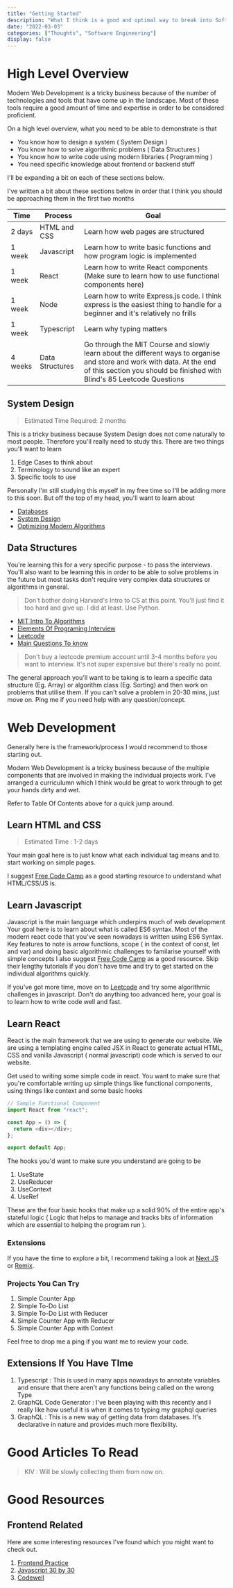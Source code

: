 ```yaml
---
title: "Getting Started"
description: "What I think is a good and optimal way to break into Software Engineering"
date: "2022-03-03"
categories: ["Thoughts", "Software Engineering"]
display: false
---
```


# High Level Overview

Modern Web Development is a tricky business because of the number of technologies and tools that have come up in the landscape. Most of these tools require a good amount of time and expertise in order to be considered proficient.

On a high level overview, what you need to be able to demonstrate is that

- You know how to design a system ( System Design )
- You know how to solve algorithmic problems ( Data Structures )
- You know how to write code using modern libraries ( Programming )
- You need specific knowledge about frontend or backend stuff

I'll be expanding a bit on each of these sections below.

I've written a bit about these sections below in order that I think you should be approaching them in the first two months

| Time    | Process         | Goal                                                                                                                                                                                               |
| ------- | --------------- | -------------------------------------------------------------------------------------------------------------------------------------------------------------------------------------------------- |
| 2 days  | HTML and CSS    | Learn how web pages are structured                                                                                                                                                                 |
| 1 week  | Javascript      | Learn how to write basic functions and how program logic is implemented                                                                                                                            |
| 1 week  | React           | Learn how to write React components (Make sure to learn how to use functional components here)                                                                                                     |
| 1 week  | Node            | Learn how to write Express.js code. I think express is the easiest thing to handle for a beginner and it's relatively no frills                                                                    |
| 1 week  | Typescript      | Learn why typing matters                                                                                                                                                                           |
| 4 weeks | Data Structures | Go through the MIT Course and slowly learn about the different ways to organise and store and work with data. At the end of this section you should be finished with Blind's 85 Leetcode Questions |

## System Design

> Estimated Time Required: 2 months

This is a tricky business because System Design does not come naturally to most people. Therefore you'll really need to study this. There are two things you'll want to learn

1. Edge Cases to think about
2. Terminology to sound like an expert
3. Specific tools to use

Personally I'm still studying this myself in my free time so I'll be adding more to this soon. But off the top of my head, you'll want to learn about

- [Databases](https://www.youtube.com/watch?v=ztHopE5Wnpc&t=15398s)
- [System Design](https://github.com/donnemartin/system-design-primer)
- [Optimizing Modern Algorithms](https://en.algorithmica.org/hpc/)

## Data Structures

You're learning this for a very specific purpose - to pass the interviews. You'll also want to be learning this in order to be able to solve problems in the future but most tasks don't require very complex data structures or algorithms in general.

> Don't bother doing Harvard's Intro to CS at this point. You'll just find it too hard and give up. I did at least. Use Python.

- [MIT Intro To Algorithms](https://ocw.mit.edu/courses/electrical-engineering-and-computer-science/6-006-introduction-to-algorithms-fall-2011/)
- [Elements Of Programing Interview](https://elementsofprogramminginterviews.com/)
- [Leetcode](https://leetcode.com/)
- [Main Questions To know](https://leetcode.com/discuss/general-discussion/460599/blind-75-leetcode-questions)

> Don't buy a leetcode premium account until 3-4 months before you want to interview. It's not super expensive but there's really no point.

The general approach you'll want to be taking is to learn a specific data structure (Eg. Array) or algorithm class (Eg. Sorting) and then work on problems that utilise them. If you can't solve a problem in 20-30 mins, just move on. Ping me if you need help with any question/concept.

# Web Development

Generally here is the framework/process I would recommend to those starting out.

Modern Web Development is a tricky business because of the multiple components that are involved in making the individual projects work. I've arranged a curriculumn which I think would be great to work through to get your hands dirty and wet.

Refer to Table Of Contents above for a quick jump around.

## Learn HTML and CSS

> Estimated Time : 1-2 days

Your main goal here is to just know what each individual tag means and to start working on simple pages.

I suggest [Free Code Camp](https://www.freecodecamp.org/) as a good starting resource to understand what HTML/CSS/JS is.

## Learn Javascript

Javascript is the main language which underpins much of web development
Your goal here is to learn about what is called ES6 syntax. Most of the modern react code that you've seen nowadays is written using ES6 Syntax. Key features to note is arrow functions, scope ( in the context of const, let and var) and doing basic algorithmic challenges to familarise yourself with simple concepts
I also suggest [Free Code Camp](https://www.freecodecamp.org/) as a good resource. Skip their lengthy tutorials if you don't have time and try to get started on the individual algorithms quickly.

If you've got more time, move on to [Leetcode](www.leetcode.com) and try some algorithmic challenges in javascript. Don't do anything too advanced here, your goal is to learn how to write code well and fast.

## Learn React

React is the main framework that we are using to generate our website.
We are using a templating engine called JSX in React to generate actual HTML, CSS and vanilla Javascript ( normal javascript) code which is served to our website.

Get used to writing some simple code in react. You want to make sure that you're comfortable writing up simple things like functional components, using things like context and some basic hooks

```js
// Sample Functional Component
import React from "react";

const App = () => {
  return <div></div>;
};

export default App;
```

The hooks you'd want to make sure you understand are going to be

1. UseState
2. UseReducer
3. UseContext
4. UseRef

These are the four basic hooks that make up a solid 90% of the entire app's stateful logic ( Logic that helps to manage and tracks bits of information which are essential to helping the program run ).

### Extensions

If you have the time to explore a bit, I recommend taking a look at [Next JS](https://nextjs.org/) or [Remix](https://remix.run/).

### Projects You Can Try

1. Simple Counter App
2. Simple To-Do List
3. Simple To-Do List with Reducer
4. Simple Counter App with Reducer
5. Simple Counter App with Context

Feel free to drop me a ping if you want me to review your code.

## Extensions If You Have TIme

1. Typescript : This is used in many apps nowadays to annotate variables and ensure that there aren't any functions being called on the wrong Type
2. GraphQL Code Generator : I've been playing with this recently and I really like how useful it is when it comes to typing my graphql queries
3. GraphQL : This is a new way of getting data from databases. It's declarative in nature and provides much more flexibility.

# Good Articles To Read

> KIV : Will be slowly collecting them from now on.

# Good Resources

## Frontend Related

Here are some interesting resources I've found which you might want to check out.

1. [Frontend Practice](https://www.frontendpractice.com/#projects)
2. [Javascript 30 by 30](https://javascript30.com/)
3. [Codewell](https://www.codewell.cc/)
